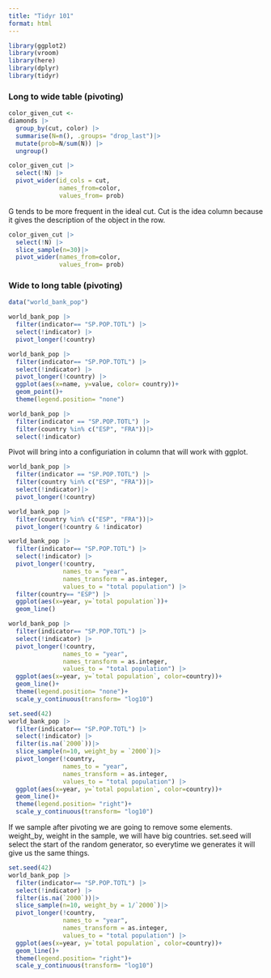 ```yaml
---
title: "Tidyr 101"
format: html
---
```


```r
library(ggplot2)
library(vroom)
library(here)
library(dplyr)
library(tidyr)
```

### Long to wide table (pivoting)
```r
color_given_cut <-
diamonds |> 
  group_by(cut, color) |>
  summarise(N=n(), .groups= "drop_last")|>
  mutate(prob=N/sum(N)) |>
  ungroup()
```

```r
color_given_cut |>
  select(!N) |>
  pivot_wider(id_cols = cut, 
              names_from=color, 
              values_from= prob)
```
G tends to be more frequent in the ideal cut. Cut is the idea column because it gives the description of the object in the row. 
```r
color_given_cut |>
  select(!N) |>
  slice_sample(n=30)|>
  pivot_wider(names_from=color, 
              values_from= prob)
```
### Wide to long table (pivoting)
```r
data("world_bank_pop")
```

```r
world_bank_pop |>
  filter(indicator== "SP.POP.TOTL") |>
  select(!indicator) |>
  pivot_longer(!country)
```

```r
world_bank_pop |>
  filter(indicator== "SP.POP.TOTL") |>
  select(!indicator) |>
  pivot_longer(!country) |>
  ggplot(aes(x=name, y=value, color= country))+
  geom_point()+
  theme(legend.position= "none")
```

```r
world_bank_pop |>
  filter(indicator == "SP.POP.TOTL") |>
  filter(country %in% c("ESP", "FRA"))|>
  select(!indicator)
```

Pivot will bring into a configuriation in column that will work with ggplot.
```r
world_bank_pop |>
  filter(indicator == "SP.POP.TOTL") |>
  filter(country %in% c("ESP", "FRA"))|>
  select(!indicator)|>
  pivot_longer(!country)
```

```r
world_bank_pop |>
  filter(country %in% c("ESP", "FRA"))|>
  pivot_longer(!country & !indicator)
```

```r
world_bank_pop |>
  filter(indicator== "SP.POP.TOTL") |>
  select(!indicator) |>
  pivot_longer(!country, 
               names_to = "year",
               names_transform = as.integer,
               values_to = "total population") |>
  filter(country== "ESP") |>
  ggplot(aes(x=year, y=`total population`))+
  geom_line()
```
```r
world_bank_pop |>
  filter(indicator== "SP.POP.TOTL") |>
  select(!indicator) |>
  pivot_longer(!country, 
               names_to = "year",
               names_transform = as.integer,
               values_to = "total population") |>
  ggplot(aes(x=year, y=`total population`, color=country))+
  geom_line()+
  theme(legend.position= "none")+
  scale_y_continuous(transform= "log10")
```
```r
set.seed(42)
world_bank_pop |>
  filter(indicator== "SP.POP.TOTL") |>
  select(!indicator) |>
  filter(is.na(`2000`))|>
  slice_sample(n=10, weight_by = `2000`)|>
  pivot_longer(!country, 
               names_to = "year",
               names_transform = as.integer,
               values_to = "total population") |>
  ggplot(aes(x=year, y=`total population`, color=country))+
  geom_line()+
  theme(legend.position= "right")+
  scale_y_continuous(transform= "log10")
```
If we sample after pivoting we are going to remove some elements. weight_by, weight in the sample, we will have big countries. set.seed will select the start of the random generator, so everytime we generates it will give us the same things. 
```r
set.seed(42)
world_bank_pop |>
  filter(indicator== "SP.POP.TOTL") |>
  select(!indicator) |>
  filter(is.na(`2000`))|>
  slice_sample(n=10, weight_by = 1/`2000`)|>
  pivot_longer(!country, 
               names_to = "year",
               names_transform = as.integer,
               values_to = "total population") |>
  ggplot(aes(x=year, y=`total population`, color=country))+
  geom_line()+
  theme(legend.position= "right")+
  scale_y_continuous(transform= "log10")
```